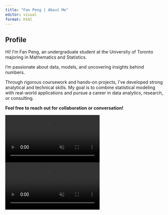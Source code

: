 ```yaml
---
title: "Fan Peng | About Me"
editor: visual
format: html
---
```


:::: {.section-banner .about-banner}
::: banner-text
## Profile

<p>Hi! I'm Fan Peng, an undergraduate student at the University of Toronto majoring in Mathematics and Statistics.</p>

<p>I'm passionate about data, models, and uncovering insights behind numbers.</p>

<p>Through rigorous coursework and hands-on projects, I've developed strong analytical and technical skills. My goal is to combine statistical modeling with real-world applications and pursue a career in data analytics, research, or consulting.</p>

<p><strong>Feel free to reach out for collaboration or conversation!</strong></p>
:::
::::

::::: about-videos
::: block
<video src="videos/end.mp4" autoplay muted loop playsinline controls>

</video>
:::

::: block
<video src="videos/end2.mp4" autoplay muted loop playsinline controls>

</video>
:::
:::::
